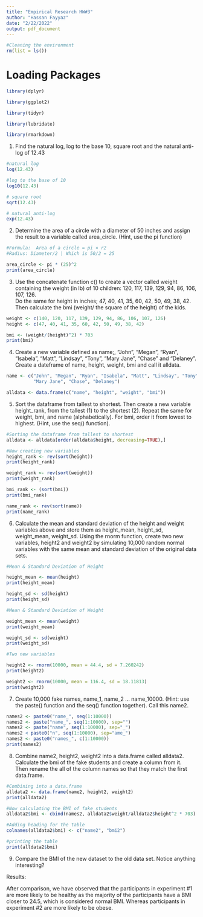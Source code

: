 ---
title: "Empirical Research HW#3"
author: "Hassan Fayyaz"
date: "2/22/2022"
output: pdf_document
---


```{r}
#Cleaning the environment
rm(list = ls())
```

#######################

# Loading Packages

#######################

```{r}
library(dplyr)
```

```{r}
library(ggplot2)
```

```{r}
library(tidyr)
```

```{r}
library(lubridate)
```

```{r}
library(rmarkdown)
```


#################################################################################

1) Find the natural log, log to the base 10, square root and the natural 
anti-log of 12.43

#################################################################################

```{r}
#natural log
log(12.43)

#log to the base of 10
log10(12.43)

# square root
sqrt(12.43) 

# natural anti-log
exp(12.43)
```


#################################################################################

2) Determine the area of a circle with a diameter of 50 inches and assign the 
result to a variable called area_circle. (Hint, use the pi function)

#################################################################################

```{r}
#Formula:  Area of a circle = pi × r2
#Radius: Diameter/2 | Which is 50/2 = 25

area_circle <- pi * (25)^2
print(area_circle)
```

#################################################################################

3) Use the concatenate function c() to create a vector called weight containing 
the weight (in lb) of 10 children: 120, 117, 139, 129, 94, 86, 106, 107, 126.  
Do the same for height in inches; 47, 40, 41, 35, 60, 42, 50, 49, 38, 42.  
Then calculate the bmi (weight/ the square of the height) of the kids.

#################################################################################

```{r}
weight <- c(140, 120, 117, 139, 129, 94, 86, 106, 107, 126)
height <- c(47, 40, 41, 35, 60, 42, 50, 49, 38, 42)

bmi <- (weight/(height)^2) * 703 
print(bmi)
```

#################################################################################

4) Create a new variable defined as name;, “John”, “Megan”, “Ryan”, “Isabela”, 
“Matt”, “Lindsay”, “Tony”, “Mary Jane”, “Chase” and “Delaney”.  Create a 
dateframe of name, height, weight, bmi and call it alldata.

#################################################################################

```{r}
name <- c("John", "Megan", "Ryan", "Isabela", "Matt", "Lindsay", "Tony", 
          "Mary Jane", "Chase", "Delaney")

alldata <- data.frame(c("name", "height", "weight", "bmi"))
```

#################################################################################

5) Sort the dataframe from tallest to shortest. Then create a new variable 
height_rank, from the tallest (1) to the shortest (2).  Repeat the same for 
weight, bmi, and name (alphabetically).  For bmi, order it from lowest to 
highest. (Hint, use the seq() function).

#################################################################################

```{r}
#Sorting the dataframe from tallest to shortest
alldata <- alldata[order(alldata$height, decreasing=TRUE),]

#Now creating new variables
height_rank <- rev(sort(height))
print(height_rank)

weight_rank <- rev(sort(weight))
print(weight_rank) 

bmi_rank <- (sort(bmi))
print(bmi_rank)

name_rank <- rev(sort(name))
print(name_rank)
```

#################################################################################

6)  Calculate the mean and standard deviation of the height and weight 
variables above and store them as height_mean, height_sd, weight_mean, 
weight_sd.  Using the rnorm function, create two new variables, height2 and 
weight2 by simulating 10,000  random normal variables with the same mean and 
standard deviation of the original data sets.

#################################################################################

```{r}
#Mean & Standard Deviation of Height

height_mean <- mean(height)
print(height_mean)

height_sd <- sd(height)
print(height_sd)
```

```{r}
#Mean & Standard Deviation of Weight

weight_mean <- mean(weight)
print(weight_mean)

weight_sd <- sd(weight) 
print(weight_sd)
```

```{r}
#Two new variables

height2 <- rnorm(10000, mean = 44.4, sd = 7.260242)
print(height2)

weight2 <- rnorm(10000, mean = 116.4, sd = 18.11813)
print(weight2)
```

#################################################################################

7) Create 10,000 fake names, name_1, name_2 ... name_10000. (Hint: use the 
paste() function and the seq() function together).  Call this name2.

#################################################################################

```{r}
names2 <- paste0("name_", seq(1:10000))
names2 <- paste("name_", seq(1:10000), sep="")
names2 <- paste("name", seq(1:10000), sep="_")
names2 < paste0("n", seq(1:10000), sep="ame_")
names2 <- paste0("names_", c(1:10000))
print(names2)
```

#################################################################################

8) Combine name2, height2, weight2 into a data.frame called alldata2.  
Calculate the bmi of the fake students and create a column from it.  
Then rename the all of the column names so that they match the first 
data.frame.

#################################################################################

```{r}
#Combining into a data.frame
alldata2 <- data.frame(name2, height2, weight2)
print(alldata2)
```

```{r}
#Now calculating the BMI of fake students
alldata2$bmi <- cbind(names2, alldata2$weight/alldata2$height^2 * 703)

#Adding heading for the table
colnames(alldata2$bmi) <- c("name2", "bmi2")

#printing the table
print(alldata2$bmi)
```

#################################################################################

9) Compare the BMI of the new dataset to the old data set.  Notice anything 
interesting?

#################################################################################

Results: 

After comparison, we have observed that the participants in experiment #1 
are more likely to be healthy as the majority of the participants have a BMI 
closer to 24.5, which is considered normal BMI. Whereas participants in 
experiment #2 are more likely to be obese.

#################################################################################



